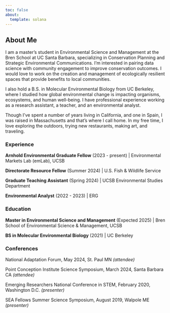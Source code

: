 ```yaml
---
toc: false
about:
  template: solana
---
```


## About Me

I am a master's student in Environmental Science and Management at the Bren School at UC Santa Barbara, specializing in Conservation Planning and Strategic Environmental Communications. I'm interested in pairing data science with community engagement to improve conservation outcomes. I would love to work on the creation and management of ecologically resilient spaces that provide benefits to local communities.

I also hold a B.S. in Molecular Environmental Biology from UC Berkeley, where I studied how global environmental change is impacting organisms, ecosystems, and human well-being. I have professional experience working as a research assistant, a teacher, and an environmental analyst. 

Though I've spent a number of years living in California, and one in Spain, I was raised in Massachusetts and that's where I call home. In my free time, I love exploring the outdoors, trying new restaurants, making art, and traveling.

::: panel-tabset

### Experience

**Arnhold Environmental Graduate Fellow** (2023 - present) \| Environmental Markets Lab (emLab), UCSB

**Directorate Resource Fellow** (Summer 2024) \| U.S. Fish & Wildlife Service

**Graduate Teaching Assistant** (Spring 2024) \| UCSB Environmental Studies Department

**Environmental Analyst** (2022 - 2023) \| ERG

### Education

**Master in Environmental Science and Management** (Expected 2025) \| Bren School of Environmental Science & Management, UCSB

**BS in Molecular Environmental Biology** (2021) \| UC Berkeley

### Conferences

National Adaptation Forum, May 2024, St. Paul MN *(attendee)*

Point Conception Institute Science Symposium, March 2024, Santa Barbara CA *(attendee)*

Emerging Researchers National Conference in STEM, February 2020, Washington D.C. *(presenter)*

SEA Fellows Summer Science Symposium, August 2019, Walpole ME *(presenter)*

:::
